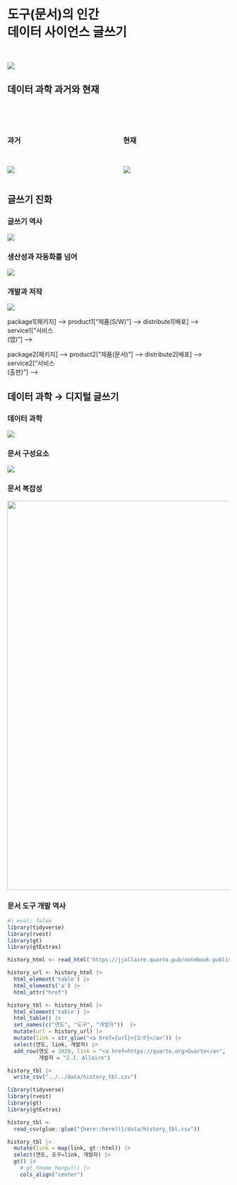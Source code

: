 # 도구(문서)의 인간 <br> 데이터 사이언스 글쓰기

<br>

![](img/homo-faber.jpg)

## 데이터 과학 과거와 현재 {.smaller}

<br> <br>

::: columns
::: column
### 과거

<br>

![](slideshow/202212-youtube/fig/jobshop.gif)
:::

::: column
### 현재

<br>

![](slideshow/202212-youtube/fig/quarto_to_go.gif)
:::
:::

## 글쓰기 진화 {.smaller}

::: panel-tabset
### 글쓰기 역사

![](img/writing_history.jpg)

### 생산성과 자동화를 넘어

![](img/writing-evolution.jpg)

### 개발과 저작

![](img/mermaid_docu_sw.jpg)

<!-- ```{mermaid} -->

<!-- graph LR -->

<!--     subgraph "소프트웨어" -->

<!--         direction LR -->

<!--         sourcecode[소스코드] -->

package1\[패키지\] --\> <!--         package1 --> product1\["제품(S/W)"\] --\> <!--         product1 --> distribute1\[배포\] --\> <!--         distribute1 --> service1\["서비스<br>(앱)"\] --\> <!--     end -->

<!--     subgraph "문서" -->

<!--         direction LR -->

<!--         text[텍스트] -->

package2\[패키지\] --\> <!--         package2 --> product2\["제품(문서)"\] --\> <!--         product2 --> distribute2\[배포\] --\> <!--         distribute2 --> service2\["서비스<br>(출판)"\] --\> <!--     end -->

<!--     style 소프트웨어 fill:#f5f5f5,stroke:#333,stroke-width:3px -->

<!--     style 문서 fill:#b5b5b5,stroke:#111,stroke-width:3px -->

<!--     style sourcecode fill:#ffeeee,stroke:#f66,stroke-width:2px -->

<!--     style package1 fill:#eeffee,stroke:#6f6,stroke-width:2px -->

<!--     style product1 fill:#eeeeff,stroke:#66f,stroke-width:2px -->

<!--     style distribute1 fill:#eefeee,stroke:#6ff,stroke-width:2px -->

<!--     style service1 fill:#ffeeee,stroke:#f66,stroke-width:2px -->

<!--     style text fill:#ffeeee,stroke:#f66,stroke-width:2px -->

<!--     style package2 fill:#eeffee,stroke:#6f6,stroke-width:2px -->

<!--     style product2 fill:#eeeeff,stroke:#66f,stroke-width:2px -->

<!--     style distribute2 fill:#eefeee,stroke:#6ff,stroke-width:2px -->

<!--     style service2 fill:#ffeeee,stroke:#f66,stroke-width:2px -->

<!-- ``` -->
:::

## 데이터 과학 → 디지털 글쓰기 {.smaller}

::: panel-tabset
### 데이터 과학

![](img/horst-eco-r4ds.png)

### 문서 구성요소

![](img/data_science_document.jpg)

### 문서 복잡성

![](img/markdown-writing.png){width="880"}

### 문서 도구 개발 역사

```r
#| eval: false
library(tidyverse)
library(rvest)
library(gt)
library(gtExtras)

history_html <- read_html('https://jjallaire.quarto.pub/notebook-publishing/#/history') 

history_url <- history_html |> 
  html_element('table') |> 
  html_elements('a') |> 
  html_attr("href")

history_tbl <- history_html |> 
  html_element('table') |> 
  html_table() |> 
  set_names(c("연도", "도구", "개발자"))  |> 
  mutate(url = history_url) |> 
  mutate(link = str_glue("<a href={url}>{도구}</a>")) |> 
  select(연도, link, 개발자) |> 
  add_row(연도 = 2020, link = "<a href=https://quarto.org>Quarto</a>",
          개발자 = "J.J. Allaire")

history_tbl |>
  write_csv("../../data/history_tbl.csv")
```

```r
library(tidyverse)
library(rvest)
library(gt)
library(gtExtras)

history_tbl <- 
  read_csv(glue::glue("{here::here()}/data/history_tbl.csv"))

history_tbl |> 
  mutate(link = map(link, gt::html)) |> 
  select(연도, 도구=link, 개발자) |> 
  gt() |> 
    # gt_theme_hangul() |> 
    cols_align("center")
```
:::

